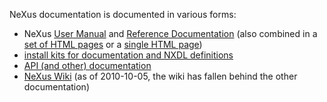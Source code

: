 NeXus documentation is documented in various forms:

* NeXus [http://download.nexusformat.org/doc/NeXusManual.pdf User Manual] and [http://download.nexusformat.org/doc/NeXusRefDoc.pdf Reference Documentation] (also combined in a [http://download.nexusformat.org/doc/html/index.html set of HTML pages] or a [http://download.nexusformat.org/doc/NeXusManual.html single HTML page])
* [http://download.nexusformat.org/kits/definitions/ install kits for documentation and NXDL definitions]
* [http://download.nexusformat.org/ API (and other) documentation]
* [[Introduction|NeXus Wiki]] (as of 2010-10-05, the wiki has fallen behind the other documentation)